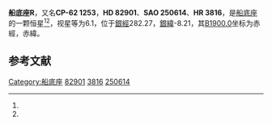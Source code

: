 {{Starbox begin
| name = 船底座R
}}
{{Starbox observe
| epoch = [[J2000.0|J2000.0]]
| constell = [[船底座|船底座]]<ref name=SIMBAD>{{cite web
 | url=http://simbad.u-strasbg.fr/simbad/sim-id?Ident=HR+3816
 | title =Pulsating variable Star
 | publisher=Centre de Données astronomiques de Strasbourg
 | work=SIMBAD
 | accessdate=2012-07-13}}</ref><ref name=DATA>{{cite web
 | url=http://vizier.u-strasbg.fr/viz-bin/VizieR-5?-out.add=.&-source=5050&-corr=PK=HR&-out.max=9999&HR=3816
 | title =VizieR Detailed Page
 | accessdate=2012-07-13}}</ref>
| 星官 = 
| ra = {{RA|9|32|14.6}}<ref name=SIMBAD /><ref name=DATA />
| dec = {{DEC|-62|47|20}}<ref name=SIMBAD /><ref name=DATA />
| appmag_v = 6.1<ref name=SIMBAD /><ref name=DATA />
}}
{{Starbox character
| class = M6-7IIIep<ref name=SIMBAD /><ref name=DATA />
| b-v = 1.43<ref name=SIMBAD /><ref name=DATA />
| u-b = 0.23<ref name=SIMBAD /><ref name=DATA />
| r-i = 2.51<ref name=SIMBAD /><ref name=DATA />
| variable = 
}}
{{Starbox astrometry
| radial_v = 0.23
| prop_mo_ra = 28
| parallax = 
| p_error = 
}}
{{Starbox catalog
| names =CP-62 1253，[[SAO星表|SAO]] 250614，[[HD星表|HD]] 82901，[[HR星表|HR]] 3816}}
{{Starbox reference |Simbad=HR+3816}}
{{Starbox end}}

'''船底座R'''，又名'''CP-62 1253'''，'''HD 82901'''、'''SAO 250614'''、'''HR 3816'''，是[[船底座|船底座]]的一颗恒星<ref name=SIMBAD /><ref name=DATA />，视星等为6.1，位于[[銀道座標系|銀經]]282.27，[[銀道座標系|銀緯]]-8.21，其[[B1900.0|B1900.0]]坐标为赤經{{RA|9|29|43.6}}，赤緯{{DEC|-62|-8.21|46}}。

== 参考文献 ==
{{reflist}}

{{star-stub}}

{{船底座恒星}}
[[Category:船底座|Category:船底座]]
[[Category:HD和HDE天體|82901]]
[[Category:HR天體|3816]]
[[Category:SAO天體|250614]]
